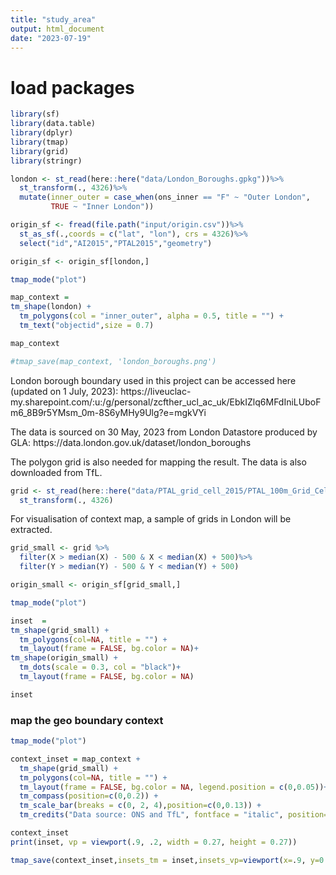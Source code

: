 ```yaml
---
title: "study_area"
output: html_document
date: "2023-07-19"
---
```


# load packages 

```r
library(sf)
library(data.table)
library(dplyr)
library(tmap)
library(grid)
library(stringr)
```

```r
london <- st_read(here::here("data/London_Boroughs.gpkg"))%>%
  st_transform(., 4326)%>%
  mutate(inner_outer = case_when(ons_inner == "F" ~ "Outer London",
         TRUE ~ "Inner London"))
```

```r
origin_sf <- fread(file.path("input/origin.csv"))%>%
  st_as_sf(.,coords = c("lat", "lon"), crs = 4326)%>%
  select("id","AI2015","PTAL2015","geometry")

origin_sf <- origin_sf[london,]
```

```r
tmap_mode("plot")

map_context = 
tm_shape(london) +
  tm_polygons(col = "inner_outer", alpha = 0.5, title = "") +
  tm_text("objectid",size = 0.7) 

map_context
```




```r
#tmap_save(map_context, 'london_boroughs.png')
```


London borough boundary used in this project can be accessed here (updated on 1 July, 2023): https://liveuclac-my.sharepoint.com/:u:/g/personal/zcfther_ucl_ac_uk/EbkIZlq6MFdIniLUboFm6_8B9r5YMsm_0m-8S6yMHy9Ulg?e=mgkVYi 

The data is sourced on 30 May, 2023 from London Datastore produced by GLA: https://data.london.gov.uk/dataset/london_boroughs

The polygon grid is also needed for mapping the result. The data is also downloaded from TfL. 

```r
grid <- st_read(here::here("data/PTAL_grid_cell_2015/PTAL_100m_Grid_Cells.shp"))%>%
  st_transform(., 4326)
```
For visualisation of context map, a sample of grids in London will be extracted. 

```r
grid_small <- grid %>%
  filter(X > median(X) - 500 & X < median(X) + 500)%>%
  filter(Y > median(Y) - 500 & Y < median(Y) + 500) 
```

```r
origin_small <- origin_sf[grid_small,]
```

```r
tmap_mode("plot")

inset  = 
tm_shape(grid_small) +
  tm_polygons(col=NA, title = "") +
  tm_layout(frame = FALSE, bg.color = NA)+
tm_shape(origin_small) + 
  tm_dots(scale = 0.3, col = "black")+
  tm_layout(frame = FALSE, bg.color = NA)

inset
```
### map the geo boundary context 

```r
tmap_mode("plot")

context_inset = map_context + 
  tm_shape(grid_small) +
  tm_polygons(col=NA, title = "") +
  tm_layout(frame = FALSE, bg.color = NA, legend.position = c(0,0.05))+
  tm_compass(position=c(0,0.2)) + 
  tm_scale_bar(breaks = c(0, 2, 4),position=c(0,0.13)) +
  tm_credits("Data source: ONS and TfL", fontface = "italic", position=c(0,0))

context_inset
print(inset, vp = viewport(.9, .2, width = 0.27, height = 0.27))
```


```r
tmap_save(context_inset,insets_tm = inset,insets_vp=viewport(x=.9, y=0.2, width=.27, height=.27), filename="map_context.png", dpi=600)
```
